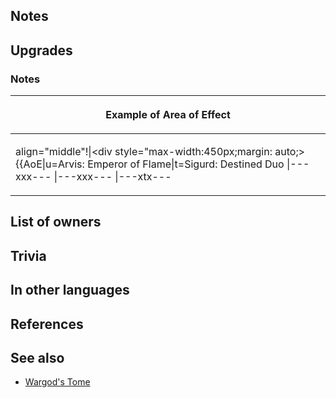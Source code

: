 {{SkillPage Tabs}}{{Weapon Infobox
|tagid=SID_ファラフレイム
|weaponType=Red Tome
|weaponName=Valflame
|might=14
|range=2
|effect=At start of turn, inflicts Atk/Res-4 on foes in cardinal directions with Res < unit's Res through their next actions.
|cost=400
|exclusive=1
|userVersion1=Closed
|userVersion2=Open
|userVersion3=Gleam Closed
|userVersion4=Gleam Open
|statModifiers=0,14,0,0,0
|required=Bolganone
|refinePaths=default
|refineSP=400
|refineMedals=500
|refineDews=200
|upgradedEffect=At start of turn, inflicts Atk/Res-5 on foes within 3 columns or 3 rows centered on unit through their next actions.
|effectSkill1=Grants bonus to unit's Atk = total penalties on foe during combat.
|iconSkill1=Weakness Atk W.png
|properties=random_owner
|tagidExtraSkill1=撃
|SE=se effect Fjalarflame01.flac
}}
==Notes==
{{Ploy interaction}}
==Upgrades==
{{Weapon Upgrade List}}
===Notes===
{{Penalties}}
{|class="wikitable default mw-collapsible" 
!align="middle"|Example of Area of Effect
|-
|align="middle"!|<div style="max-width:450px;margin: auto;>{{AoE|u=Arvis: Emperor of Flame|t=Sigurd: Destined Duo
|---xxx---
|---xxx---
|---xtx---
|xxxxxxxxx
|xxxxuxxxx
|xxxxxxxxx
|---xxx---
|---xxx---
|---xxx---
}}</div>
|}
{{BonusesToAtkFoePenalty}}
==List of owners==
{{Skill Hero List}}
==Trivia==
{{Rsn|弱撃R|Weakness Atk R}}
==In other languages==
{{OtherLanguages
|japanese=ファラフレイム
|german=Valflamme
|spanishEU=Valflame
|spanishLA=Valflame
|french=Valflamme
|italian=Valflame
|chineseTW=法拉之炎
|portuguese=Valflame
}}
==References==
<references/>
==See also==
* [[Wargod's Tome]]
{{Weapons Navbox}}